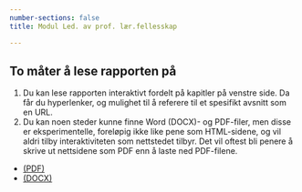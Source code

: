 ```yaml
---
number-sections: false
title: Modul Led. av prof. lær.fellesskap

---
```



## To måter å lese rapporten på
1.    Du kan lese rapporten interaktivt fordelt på kapitler på venstre side. Da får du hyperlenker, og mulighet til å referere til et spesifikt avsnitt som en URL.
2.    Du kan noen steder kunne finne Word (DOCX)- og PDF-filer, men disse er eksperimentelle, foreløpig ikke like pene som HTML-sidene, og vil aldri tilby interaktiviteten som nettstedet tilbyr. Det vil oftest bli penere å skrive ut nettsidene som PDF enn å laste ned PDF-filene.
-	[(PDF)](report.pdf)
-	[(DOCX)](report.docx)
